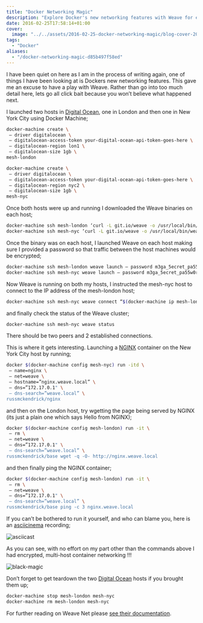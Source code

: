 ```yaml
---
title: "Docker Networking Magic"
description: "Explore Docker's new networking features with Weave for encrypted, multi-host container networking. See the magic in action!"
date: 2016-02-25T17:58:14+01:00
cover:
  image: "../../assets/2016-02-25-docker-networking-magic/blog-cover-2016-02-25-docker-networking-magic.png"
tags:
  - "Docker"
aliases:
  - "/docker-networking-magic-d85b497f58ed"
---
```


I have been quiet on here as I am in the process of writing again, one of things I have been looking at is Dockers new networking features. This gave me an excuse to have a play with Weave. Rather than go into too much detail here, lets go all click bait because you won’t believe what happened next.

I launched two hosts in [Digital Ocean](https://m.do.co/c/52ec4dc3647e), one in London and then one in New York City using Docker Machine;

```bash frame="terminal" title="Docker Networking Magic 1/9"
docker-machine create \
 — driver digitalocean \
 — digitalocean-access-token your-digital-ocean-api-token-goes-here \
 — digitalocean-region lon1 \
 — digitalocean-size 1gb \
mesh-london

docker-machine create \
 — driver digitalocean \
 — digitalocean-access-token your-digital-ocean-api-token-goes-here \
 — digitalocean-region nyc2 \
 — digitalocean-size 1gb \
mesh-nyc
```


Once both hosts were up and running I downloaded the Weave binaries on each host;

```bash frame="terminal" title="Docker Networking Magic 2/9"
docker-machine ssh mesh-london ‘curl -L git.io/weave -o /usr/local/bin/weave; chmod a+x /usr/local/bin/weave’
docker-machine ssh mesh-nyc ‘curl -L git.io/weave -o /usr/local/bin/weave; chmod a+x /usr/local/bin/weave’
```


Once the binary was on each host, I launched Weave on each host making sure I provided a password so that traffic between the host machines would be encrypted;

```bash frame="terminal" title="Docker Networking Magic 3/9"
docker-machine ssh mesh-london weave launch — password m3ga_5ecret_pa55w0rd
docker-machine ssh mesh-nyc weave launch — password m3ga_5ecret_pa55w0rd
```


Now Weave is running on both my hosts, I instructed the mesh-nyc host to connect to the IP address of the mesh-london host;

```bash frame="terminal" title="Docker Networking Magic 4/9"
docker-machine ssh mesh-nyc weave connect “$(docker-machine ip mesh-london)”
```


and finally check the status of the Weave cluster;

```bash frame="terminal" title="Docker Networking Magic 5/9"
docker-machine ssh mesh-nyc weave status
```


There should be two peers and 2 established connections.

This is where it gets interesting. Launching a [NGINX](https://hub.docker.com/r/russmckendrick/nginx/) container on the New York City host by running;

```bash frame="terminal" title="Docker Networking Magic 6/9"
docker $(docker-machine config mesh-nyc) run -itd \
 — name=nginx \
 — net=weave \
 — hostname=”nginx.weave.local” \
 — dns=”172.17.0.1" \
 — dns-search=”weave.local” \
russmckendrick/nginx
```


and then on the London host, try wgetting the page being served by NGINX (its just a plain one which says Hello from NGINX);

```bash frame="terminal" title="Docker Networking Magic 7/9"
docker $(docker-machine config mesh-london) run -it \
 — rm \
 — net=weave \
 — dns=”172.17.0.1" \
 — dns-search=”weave.local” \
russmckendrick/base wget -q -O- http://nginx.weave.local
```


and then finally ping the NGINX container;

```bash frame="terminal" title="Docker Networking Magic 8/9"
docker $(docker-machine config mesh-london) run -it \
 — rm \
 — net=weave \
 — dns=”172.17.0.1" \
 — dns-search=”weave.local” \
russmckendrick/base ping -c 3 nginx.weave.local
```


If you can’t be bothered to run it yourself, and who can blame you, here is an [asciicinema](https://asciinema.org/~russmckendrick) recording;

<Img src="/assets/2016-02-25-docker-networking-magic/img/2016-02-25_docker-networking-magic_1.png" alt="asciicast" />

As you can see, with no effort on my part other than the commands above I had encrypted, multi-host container networking !!!

<Img src="/assets/2016-02-25-docker-networking-magic/img/2016-02-25_docker-networking-magic_2.gif" alt="black-magic" />

Don’t forget to get teardown the two [Digital Ocean](https://m.do.co/c/52ec4dc3647e) hosts if you brought them up;

```bash frame="terminal" title="Docker Networking Magic 9/9"
docker-machine stop mesh-london mesh-nyc
docker-machine rm mesh-london mesh-nyc
```


For further reading on Weave Net please [see their documentation](https://github.com/weaveworks/weave#readme).
